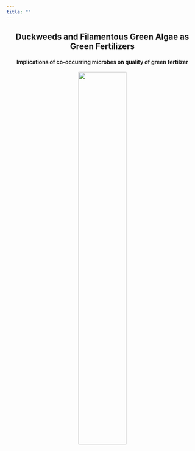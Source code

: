 ```yaml
---
title: ""
---
```

<center>

## Duckweeds and Filamentous Green Algae as Green Fertilizers
#### Implications of co-occurring microbes on quality of green fertilzer

![](pictures/duckweed.jpeg){width=50%}

</center>
